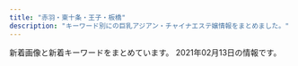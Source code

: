 ```yaml
---
title: "赤羽・東十条・王子・板橋"
description: "キーワード別にの巨乳アジアン・チャイナエステ嬢情報をまとめました。"
---
```


新着画像と新着キーワードをまとめています。
2021年02月13日の情報です。

<DmmAffiliateIns />
<KeywordTable
  shops={
    [
    {
        "station": "JR\u738b\u5b50\u99c5\u5317\u53e3",
        "img_links": [
            "http://oji.pink/images/new1.jpg",
            "http://oji.pink/images/g7.jpg",
            "http://oji.pink/images/r2.jpg",
            "http://oji.pink/images/g0.jpg",
            "http://oji.pink/images/top.jpg",
            "http://oji.pink/images/r1.jpg",
            "http://oji.pink/images/aki.jpg",
            "http://oji.pink/images/3.png",
            "http://oji.pink/images/zi_staff.png",
            "http://oji.pink/images/yuki.jpg",
            "http://oji.pink/images/r4.jpg",
            "http://oji.pink/images/mobile.jpg",
            "http://oji.pink/images/r3.jpg",
            "http://oji.pink/images/zi_link.png",
            "http://oji.pink/images/g1.jpg",
            "http://oji.pink/images/1.png",
            "http://oji.pink/images/g5.jpg",
            "http://oji.pink/images/g2.jpg"
        ],
        "keywords": {
            "C": 15
        },
        "url": "http://oji.pink/",
        "name": "\u7f8e\u5065"
    },
    {
        "name": "Love Sea",
        "keywords": {},
        "station": "JR\u6771\u5341\u6761\u99c5\u5317\u53e3",
        "url": "https://higashijujo-mensesthe.com/",
        "img_links": [
            "https://higashijujo-mensesthe.com/menu/info.png",
            "https://higashijujo-mensesthe.com/menu/blog.png",
            "https://higashijujo-mensesthe.com/staff/satomi-l1.jpg",
            "https://higashijujo-mensesthe.com/2019/08/10/kimi-s1.jpg",
            "https://higashijujo-mensesthe.com/staff/kimi-s2.jpg",
            "https://higashijujo-mensesthe.com/icon/line.png",
            "https://higashijujo-mensesthe.com/room/room-l1.jpg",
            "https://higashijujo-mensesthe.com/button/home.png",
            "https://higashijujo-mensesthe.com/menu/friend.png",
            "https://higashijujo-mensesthe.com/staff/lime-s1.jpg",
            "https://higashijujo-mensesthe.com/images/footer-l.png",
            "https://higashijujo-mensesthe.com/room/esthe2.jpg",
            "https://higashijujo-mensesthe.com/images/camp.jpg",
            "https://higashijujo-mensesthe.com/images/footer-r.png",
            "https://higashijujo-mensesthe.com/icon/twitter.png",
            "https://higashijujo-mensesthe.com/button/blog.png",
            "https://higashijujo-mensesthe.com/images/main1.jpg",
            "https://higashijujo-mensesthe.com/staff/kimi-s1.jpg",
            "https://higashijujo-mensesthe.com/menu/gallery.png",
            "https://higashijujo-mensesthe.com/2019/10/21/rika-s1.jpg",
            "https://higashijujo-mensesthe.com/2020/02/29/lime-s1.jpg",
            "https://higashijujo-mensesthe.com/2019/08/22/runa-s1.jpg",
            "https://higashijujo-mensesthe.com/staff/rika-s1.jpg",
            "https://higashijujo-mensesthe.com/images/flower.png",
            "https://higashijujo-mensesthe.com/room/esthe3.jpg",
            "https://higashijujo-mensesthe.com/room/esthe1.jpg",
            "https://higashijujo-mensesthe.com/images/qrcode.png",
            "https://higashijujo-mensesthe.com/staff/runa-l1.jpg",
            "https://higashijujo-mensesthe.com/2019/08/23/satomi-s1.jpg",
            "https://higashijujo-mensesthe.com/staff/rika-l1.jpg",
            "https://higashijujo-mensesthe.com/staff/runa-s1.jpg",
            "https://higashijujo-mensesthe.com/staff/lime-l1.jpg",
            "https://higashijujo-mensesthe.com/room/room-l4.jpg",
            "https://higashijujo-mensesthe.com/room/room-l3.jpg",
            "https://higashijujo-mensesthe.com/room/room-l2.jpg",
            "https://higashijujo-mensesthe.com/images/main-sp.jpg",
            "https://higashijujo-mensesthe.com/icon/yelp.png",
            "https://higashijujo-mensesthe.com/button/staff.png",
            "https://higashijujo-mensesthe.com/menu/home.png",
            "https://higashijujo-mensesthe.com/staff/kimi-l2.jpg",
            "https://higashijujo-mensesthe.com/icon/facebook.png",
            "https://higashijujo-mensesthe.com/images/header3.png",
            "https://higashijujo-mensesthe.com/images/clear.png",
            "https://higashijujo-mensesthe.com/staff/kimi-l1.jpg",
            "https://higashijujo-mensesthe.com/staff/satomi-s1.jpg"
        ]
    },
    {
        "name": "\u30c0\u30fc\u30ea\u30f3",
        "img_links": [
            "http://angel-aroma.net/img/m4.jpg",
            "http://angel-aroma.net/img/top.jpg",
            "http://angel-aroma.net/img/sta2.jpg",
            "http://angel-aroma.net/img/no.png",
            "http://angel-aroma.net/img/m5.jpg",
            "http://angel-aroma.net/img/sta1.jpg",
            "http://angel-aroma.net/img/m6.jpg",
            "http://angel-aroma.net/img/sta3.jpg",
            "http://angel-aroma.net/img/m30.jpg",
            "http://angel-aroma.net/img/qr.jpg",
            "http://angel-aroma.net/img/m1.jpg",
            "http://angel-aroma.net/img/sta6.jpg",
            "http://angel-aroma.net/img/m20.jpg",
            "http://angel-aroma.net/img/m3.jpg",
            "http://angel-aroma.net/img/m10.jpg",
            "http://angel-aroma.net/img/m2.jpg",
            "http://angel-aroma.net/img/stafft.jpg",
            "http://angel-aroma.net/img/sta5.jpg"
        ],
        "url": "http://angel-aroma.net/",
        "station": "JR\u8d64\u7fbd\u99c5\u6771\u53e3",
        "keywords": {
            "84": 2,
            "86": 4,
            "87": 2,
            "82": 2
        }
    },
    {
        "keywords": {},
        "img_links": [
            "http://e-yuri.work/images/interior_t.jpg",
            "http://e-yuri.work/img/yuyu1.jpg",
            "http://e-yuri.work/images/ac1.jpg",
            "http://e-yuri.work/images/tg.jpg",
            "http://e-yuri.work/staff/karina.jpg",
            "http://e-yuri.work/images/3.jpg",
            "http://e-yuri.work/staff/yuyu.jpg",
            "http://e-yuri.work/images/2.jpg",
            "http://e-yuri.work/images/news.jpg",
            "http://e-yuri.work/images/sys.jpg",
            "http://e-yuri.work/images/head.jpg",
            "http://e-yuri.work/img/ayumi1.jpg",
            "http://e-yuri.work/images/int2.jpg",
            "http://e-yuri.work/images/s1.png",
            "http://e-yuri.work/img/karina1.jpg",
            "http://e-yuri.work/images/rec2.jpg",
            "http://e-yuri.work/images/staff_t.jpg",
            "http://e-yuri.work/images/int1.jpg",
            "http://e-yuri.work/staff/ayumi.jpg",
            "http://e-yuri.work/images/1.jpg",
            "http://e-yuri.work/images/rec1.jpg"
        ],
        "name": "\u5f69\u8679",
        "station": "\u5c3e\u4e45\u99c5",
        "url": "http://e-yuri.work/"
    },
    {
        "name": "Last Paradise \uff5e\u30e9\u30b9\u30c8\u30d1\u30e9\u30c0\u30a4\u30b9\uff5e",
        "keywords": {
            "86": 4,
            "85": 9,
            "90": 2,
            "84": 4
        },
        "img_links": [
            "http://lastpara.net/image/cast/cast_287_1_l.jpg",
            "http://lastpara.net/image/cast/cast_263_1_l.jpg",
            "http://lastpara.net/image/cast/cast_256_1_s.jpg",
            "http://lastpara.net/img/event/camp_top_02.jpg",
            "http://lastpara.net/image/cast/cast_265_1_l.jpg",
            "http://lastpara.net/image/cast/cast_255_1_l.jpg",
            "http://lastpara.net/image/cast/cast_259_1_s.jpg",
            "http://lastpara.net/image/cast/cast_287_1_s.jpg",
            "http://lastpara.net/image/cast/cast_265_1_s.jpg",
            "http://lastpara.net/image/cast/cast_262_1_l.jpg",
            "http://lastpara.net/image/cast/cast_261_1_l.jpg",
            "http://lastpara.net/image/cast/cast_256_1_l.jpg",
            "http://lastpara.net/image/cast/cast_259_1_l.jpg",
            "http://lastpara.net/image/cast/cast_286_1_s.jpg",
            "http://lastpara.net/image/cast/cast_263_1_s.jpg",
            "http://lastpara.net/image/cast/cast_286_1_l.jpg",
            "http://lastpara.net/img/recuit.png",
            "http://lastpara.net/img/news-ttl.jpg"
        ],
        "url": "http://lastpara.net/",
        "station": "JR\u8d64\u7fbd\u99c5\u5357\u53e3"
    },
    {
        "station": "JR\u8d64\u7fbd\u99c5\u5357\u53e3",
        "name": "Darling \uff5e\u30c0\u30fc\u30ea\u30f3\uff5e",
        "img_links": [
            "http://www.darling.esjp.info/img/stb.jpg",
            "http://www.darling.esjp.info/img/top01.png",
            "http://www.darling.esjp.info/img/nav-005.png",
            "http://www.darling.esjp.info/img/tel.png",
            "http://www.darling.esjp.info/img/nav-003.png",
            "http://www.darling.esjp.info/files/007.jpg",
            "http://www.darling.esjp.info/files/002.jpg",
            "http://www.darling.esjp.info/files/003.jpg",
            "http://www.darling.esjp.info/img/nav-001.png",
            "http://www.darling.esjp.info/img/nav-006.png",
            "http://www.darling.esjp.info/img/stt.jpg",
            "http://www.darling.esjp.info/img/nav-002.png",
            "http://www.darling.esjp.info/files/008.jpg",
            "http://www.darling.esjp.info/img/nav-004.png",
            "http://www.darling.esjp.info/files/001.jpg"
        ],
        "keywords": {
            "86": 1,
            "D": 5,
            "87": 4
        },
        "url": "http://www.darling.esjp.info/"
    },
    {
        "keywords": {},
        "station": "JR\u8d64\u7fbd\u99c5\u5357\u53e3",
        "name": "Flower",
        "url": "http://flower.este88.com/",
        "img_links": [
            "http://flower.este88.com/images/kp01.jpg",
            "http://flower.este88.com/gals/riri1.jpg",
            "http://flower.este88.com/gals/emi1.jpg",
            "http://flower.este88.com/gals/haruka1.jpg",
            "http://flower.este88.com/gals/yuuna1.jpg",
            "http://flower.este88.com/i/images/access2.jpg",
            "http://flower.este88.com/images/img1.jpg",
            "http://flower.este88.com/i/images/access3.jpg",
            "http://flower.este88.com/i/images/access6.jpg",
            "http://flower.este88.com/images/m05.jpg",
            "http://flower.este88.com/images/m03.jpg",
            "http://flower.este88.com/i/images/access5.jpg",
            "http://flower.este88.com/images/m04.jpg",
            "http://flower.este88.com/gals/moe1.jpg",
            "http://flower.este88.com/images/dot.png",
            "http://flower.este88.com/images/m01.jpg",
            "http://flower.este88.com/i/images/access4.jpg",
            "http://flower.este88.com/i/images/access7.jpg",
            "http://flower.este88.com/gals/erika1.jpg",
            "http://flower.este88.com/images/m02.jpg",
            "http://flower.este88.com/i/images/access1.jpg"
        ]
    },
    {
        "keywords": {
            "86": 8,
            "D": 10,
            "C": 15,
            "85": 2,
            "87": 6,
            "E": 6
        },
        "station": "JR\u8d64\u7fbd\u99c5\u897f\u53e3",
        "name": "Cocosia \uff5e\u30b3\u30b3\u30b7\u30a2\uff5e",
        "img_links": [
            "http://www.cocosia.work/img/int3_sp.jpg",
            "http://www.cocosia.work/img/int1.jpg",
            "http://www.cocosia.work/staff/mao.jpg",
            "http://www.cocosia.work/img/concept_sp.jpg",
            "http://www.cocosia.work/staff/mika.jpg",
            "http://www.cocosia.work/staff/hina1.jpg",
            "http://www.cocosia.work/img/bn_howto_sp.jpg",
            "http://www.cocosia.work/staff/yuyu.jpg",
            "http://www.cocosia.work/staff/rea.jpg",
            "http://www.cocosia.work/img/bn_contact_sp.jpg",
            "http://www.cocosia.work/staff/rea1.jpg",
            "http://www.cocosia.work/img/i_tel.png",
            "http://www.cocosia.work/img/int3.jpg",
            "http://www.cocosia.work/staff/mao1.jpg",
            "http://www.cocosia.work/img/bn_howto.jpg",
            "http://www.cocosia.work/staff/yuyu1.jpg",
            "http://www.cocosia.work/staff/mika1.jpg",
            "http://www.cocosia.work/staff/hina.jpg",
            "http://www.cocosia.work/img/int2_sp.jpg",
            "http://www.cocosia.work/img/int1_sp.jpg",
            "http://www.cocosia.work/img/header_info.png",
            "http://www.cocosia.work/staff/riya1.jpg",
            "http://www.cocosia.work/img/bn_contact.jpg",
            "http://www.cocosia.work/staff/riya.jpg",
            "http://www.cocosia.work/img/int2.jpg",
            "http://www.cocosia.work/img/concept.jpg"
        ],
        "url": "http://www.cocosia.work/"
    },
    {
        "station": "JR\u8d64\u7fbd\u99c5\u5357\u53e3",
        "url": "http://www.roserelaxation.info/",
        "keywords": {},
        "img_links": [
            "http://www.roserelaxation.info/upload/images/20171214_032900.jpg",
            "http://www.roserelaxation.info/upload/202007/thumb_dis/1594636355.jpg",
            "http://www.roserelaxation.info/upload/202007/1594636684.jpg",
            "http://www.roserelaxation.info/upload/201807/1531197286.jpg",
            "http://www.roserelaxation.info/upload/202007/thumb/1594636355.jpg",
            "http://www.roserelaxation.info/upload/201801/thumb_dis/1517150493.jpg",
            "http://www.roserelaxation.info/upload/201807/thumb/1531195547.jpg",
            "http://www.roserelaxation.info/upload/images/20171206_132919.jpg",
            "http://www.roserelaxation.info/upload/201807/thumb_dis/1531195952.jpg",
            "http://www.roserelaxation.info/upload/201708/thumb_dis/1502280972.jpg",
            "http://www.roserelaxation.info/upload/201807/1531195952.jpg",
            "http://www.roserelaxation.info/upload/images/20171206_132851.jpg",
            "http://www.roserelaxation.info/upload/201712/1512155748.jpg",
            "http://www.roserelaxation.info/upload/202007/thumb/1594636684.jpg",
            "http://www.roserelaxation.info/upload/201807/thumb_dis/1531197286.jpg",
            "http://www.roserelaxation.info/upload/202007/thumb_dis/1594636322.jpg",
            "http://www.roserelaxation.info/upload/202007/1594636355.jpg",
            "http://www.roserelaxation.info/upload/201801/thumb/1517150493.jpg",
            "http://www.roserelaxation.info/upload/201807/thumb_dis/1531195547.jpg",
            "http://www.roserelaxation.info/upload/201801/1517150493.jpg",
            "http://www.roserelaxation.info/upload/images/20171206_133002.jpg",
            "http://www.roserelaxation.info/upload/images/20170613_104732.jpg",
            "http://www.roserelaxation.info/upload/201707/1499300573.jpg",
            "http://www.roserelaxation.info/upload/images/20171206_132823.jpg",
            "http://www.roserelaxation.info/upload/202007/thumb_dis/1594636246.jpg",
            "http://www.roserelaxation.info/upload/202007/thumb_dis/1594636684.jpg",
            "http://www.roserelaxation.info/upload/202007/1594636246.jpg",
            "http://www.roserelaxation.info/upload/images/20170706_091357.jpg",
            "http://www.roserelaxation.info/upload/201712/thumb_dis/1512155748.jpg",
            "http://www.roserelaxation.info/upload/201708/1502280972.jpg",
            "http://www.roserelaxation.info/upload/202007/thumb/1594636246.jpg",
            "http://www.roserelaxation.info/upload/201808/thumb_dis/1535596152.jpg",
            "http://www.roserelaxation.info/upload/201807/1531195547.jpg",
            "http://www.roserelaxation.info/upload/202008/1598846272.jpg",
            "http://www.roserelaxation.info/upload/201807/thumb/1531195952.jpg",
            "http://www.roserelaxation.info/upload/images/20170525_102731.jpg",
            "http://www.roserelaxation.info/upload/201712/thumb/1512155748.jpg"
        ],
        "name": "Only one \uff5e\u30aa\u30f3\u30ea\u30fc\u30ef\u30f3\uff5e"
    },
    {
        "station": "JR\u6771\u5341\u6761\u99c5\u5317\u53e3",
        "name": "\u9999\u9999",
        "keywords": {
            "D": 2,
            "86": 2
        },
        "url": "http://shanshan-esthe.com/",
        "img_links": [
            "http://shanshan-esthe.com/img/st14.jpg",
            "http://shanshan-esthe.com/img/no.png",
            "http://shanshan-esthe.com/img/sta0.jpg",
            "http://shanshan-esthe.com/img/st16.jpg",
            "http://shanshan-esthe.com/img/sta14.jpg"
        ]
    },
    {
        "keywords": {
            "87": 4,
            "D": 4
        },
        "img_links": [
            "http://www.goodtime.iesjp.com/images/m-top-right04.jpg",
            "http://www.goodtime.iesjp.com/images/m-right.jpg",
            "http://www.goodtime.iesjp.com/images/m-yejiao.jpg",
            "http://www.goodtime.iesjp.com/images/m-top03.jpg",
            "http://www.goodtime.iesjp.com/images/call.png",
            "http://www.goodtime.iesjp.com/files/003.jpg",
            "http://www.goodtime.iesjp.com/photo_news/upimg/39901600bd6533312b_0.jpg",
            "http://www.goodtime.iesjp.com/images/m-top-right01.jpg",
            "http://www.goodtime.iesjp.com/images/m-top-right03.jpg",
            "http://www.goodtime.iesjp.com/images/m-left.jpg",
            "http://www.goodtime.iesjp.com/images/m-top02.jpg",
            "http://www.goodtime.iesjp.com/images/m-top-right02.jpg",
            "http://www.goodtime.iesjp.com/files/002.jpg",
            "http://www.goodtime.iesjp.com/images/m-head.jpg",
            "http://www.goodtime.iesjp.com/images/top-left01.jpg"
        ],
        "name": "GOOD TIME",
        "url": "http://www.goodtime.iesjp.com/",
        "station": "\u8d64\u7fbd\u5ca9\u6df5\u99c52\u756a\u51fa\u53e3"
    },
    {
        "station": "JR\u8d64\u7fbd\u99c5\u6771\u53e3",
        "keywords": {
            "85": 1,
            "E": 2,
            "86": 1,
            "D": 2,
            "C": 1,
            "87": 1,
            "89": 1,
            "84": 1
        },
        "url": "http://www.e-baby.work/",
        "name": "\u30a2\u30a4\u30ea\u30b9",
        "img_links": [
            "http://www.e-baby.work/img/all/icon2.png",
            "http://www.e-baby.work/staff/haru1.jpg",
            "http://www.e-baby.work/staff/rina1.jpg",
            "http://www.e-baby.work/staff/yuka1.jpg",
            "http://www.e-baby.work/staff/maya1.jpg",
            "http://www.e-baby.work/img/all/loader.png",
            "http://www.e-baby.work/staff/karenc.jpg",
            "http://www.e-baby.work/staff/karen1.jpg"
        ]
    },
    {
        "name": "Kiss you",
        "station": "JR\u8d64\u7fbd\u99c5",
        "img_links": [
            "http://kissyourelax.xyz/uploads/190426/1-1Z4261G221600.jpg",
            "http://kissyourelax.xyz/uploads/190422/1-1Z42214343N22.jpg",
            "http://kissyourelax.xyz/uploads/191213/1-1912131550052E.jpg",
            "http://kissyourelax.xyz/uploads/191213/1-19121315493M58.jpg",
            "http://kissyourelax.xyz/uploads/200812/1-200Q212540D24.jpg",
            "http://kissyourelax.xyz/uploads/191129/1-191129154603T5.jpg",
            "http://kissyourelax.xyz/uploads/190625/1-1Z625204313L6.jpg",
            "http://kissyourelax.xyz/uploads/190625/1-1Z625203Q3N2.jpg",
            "http://kissyourelax.xyz/img/s0.png",
            "http://kissyourelax.xyz/uploads/190514/1-1Z5140R02A31.jpg",
            "http://kissyourelax.xyz/uploads/190920/1-1Z9200Z645220.jpg",
            "http://kissyourelax.xyz/uploads/190712/1-1ZG2111A3147.jpg",
            "http://kissyourelax.xyz/uploads/200929/1-200929125F62K.jpg",
            "http://kissyourelax.xyz/uploads/190426/1-1Z4261G1591I.jpg",
            "http://kissyourelax.xyz/uploads/190514/1-1Z5140R044351.jpg",
            "http://kissyourelax.xyz/uploads/200929/1-200929125H1111.jpg",
            "http://kissyourelax.xyz/uploads/190422/1-1Z422143352a6.jpg",
            "http://kissyourelax.xyz/uploads/190426/1-1Z4261G229208.jpg",
            "http://kissyourelax.xyz/uploads/190712/1-1ZG2111F3448.jpg",
            "http://kissyourelax.xyz/uploads/190802/1-1ZP20P930U4.jpg",
            "http://kissyourelax.xyz/uploads/190422/1-1Z422144244F3.jpg",
            "http://kissyourelax.xyz/uploads/190802/1-1ZP20P91YN.jpg",
            "http://kissyourelax.xyz/uploads/200812/1-200Q2125423452.jpg",
            "http://kissyourelax.xyz/img/botton.jpg"
        ],
        "keywords": {},
        "url": "http://kissyourelax.xyz/"
    },
    {
        "name": "FLOWER",
        "station": "JR\u8d64\u7fbd\u99c5\u5357\u6539\u672d\u53e3(\u6771)",
        "keywords": {
            "98": 1,
            "89": 3,
            "87": 3,
            "88": 3,
            "\u30bb\u30af\u30b7\u30fc": 6
        },
        "url": "http://esthe-japan.work/flower/",
        "img_links": [
            "http://esthe-japan.work/flower/upload/202004/1588153474.png"
        ]
    },
    {
        "keywords": {
            "84": 1,
            "86": 2,
            "85": 12,
            "E": 3,
            "C": 17,
            "88": 2,
            "D": 5,
            "87": 1
        },
        "name": "\u83ef\u8276",
        "url": "http://ka-en.work/",
        "img_links": [
            "http://ka-en.work/img/s2.jpg",
            "http://ka-en.work/sp/img/add.jpg",
            "http://ka-en.work/sp/img/acc2.jpg",
            "http://ka-en.work/sp/img/acc3.jpg",
            "http://ka-en.work/img/acc2.jpg",
            "http://ka-en.work/sp/img/pc.jpg",
            "http://ka-en.work/img/st3.jpg",
            "http://ka-en.work/sp/img/p-9.jpg",
            "http://ka-en.work/img/kanban.jpg",
            "http://ka-en.work/sp/img/acc5.jpg",
            "http://ka-en.work/img/fla-3.jpg",
            "http://ka-en.work/img/st10.jpg",
            "http://ka-en.work/sp/img/st2.jpg",
            "http://ka-en.work/img/s6.jpg",
            "http://ka-en.work/sp/img/t-o.jpg",
            "http://ka-en.work/img/head.jpg",
            "http://ka-en.work/img/fla-1.jpg",
            "http://ka-en.work/img/s7.jpg",
            "http://ka-en.work/img/mo.png",
            "http://ka-en.work/img/acc3.jpg",
            "http://ka-en.work/img/botton2.jpg",
            "http://ka-en.work/sp/img/pic.jpg",
            "http://ka-en.work/sp/img/tit.jpg",
            "http://ka-en.work/img/botton.jpg",
            "http://ka-en.work/sp/img/st7.jpg",
            "http://ka-en.work/sp/img/st1.jpg",
            "http://ka-en.work/img/s4.jpg",
            "http://ka-en.work/img/st4.jpg",
            "http://ka-en.work/sp/img/st6.jpg",
            "http://ka-en.work/img/st1.jpg",
            "http://ka-en.work/img/fla-2.jpg",
            "http://ka-en.work/sp/img/t-s.jpg",
            "http://ka-en.work/sp/img/st9.jpg",
            "http://ka-en.work/sp/img/info.jpg",
            "http://ka-en.work/img/foot.jpg",
            "http://ka-en.work/sp/img/sys.jpg",
            "http://ka-en.work/img/acc4.jpg",
            "http://ka-en.work/img/st8.jpg",
            "http://ka-en.work/img/botton4.jpg",
            "http://ka-en.work/sp/img/acc1.jpg",
            "http://ka-en.work/sp/img/st8.jpg",
            "http://ka-en.work/img/botton3.jpg",
            "http://ka-en.work/img/botton6.jpg",
            "http://ka-en.work/sp/img/tel.jpg",
            "http://ka-en.work/sp/img/p-6.jpg",
            "http://ka-en.work/sp/img/p-10.jpg",
            "http://ka-en.work/img/acc1.jpg",
            "http://ka-en.work/img/s3.jpg",
            "http://ka-en.work/img/botton5.jpg",
            "http://ka-en.work/img/st2.jpg",
            "http://ka-en.work/sp/img/t-a.jpg",
            "http://ka-en.work/sp/img/st3.jpg",
            "http://ka-en.work/sp/img/kanban.jpg",
            "http://ka-en.work/sp/img/st4.jpg",
            "http://ka-en.work/sp/img/botton.jpg",
            "http://ka-en.work/img/st6.jpg",
            "http://ka-en.work/img/st7.jpg",
            "http://ka-en.work/sp/img/t-r.jpg",
            "http://ka-en.work/sp/img/st10.jpg",
            "http://ka-en.work/sp/img/cam.jpg",
            "http://ka-en.work/img/s10.jpg",
            "http://ka-en.work/img/st9.jpg",
            "http://ka-en.work/sp/img/t-t.jpg",
            "http://ka-en.work/sp/img/time.jpg",
            "http://ka-en.work/img/acc5.jpg",
            "http://ka-en.work/img/s9.jpg",
            "http://ka-en.work/sp/img/acc4.jpg"
        ],
        "station": "JR\u8d64\u7fbd\u99c5\u6771\u53e3"
    },
    {
        "img_links": [
            "http://www.crossu.xyz/uploads/181211/1-1Q2111433162D.jpg",
            "http://www.crossu.xyz/uploads/200528/1-20052Q52142229.jpg",
            "http://www.crossu.xyz/templets/default/picture/staff_t.jpg",
            "http://www.crossu.xyz/uploads/191129/1-19112914393CK.jpg",
            "http://www.crossu.xyz/templets/default/picture/rec1.png",
            "http://www.crossu.xyz/uploads/180621/1-1P621101232H4.jpg",
            "http://www.crossu.xyz/templets/default/picture/head.jpg",
            "http://www.crossu.xyz/uploads/180620/1-1P62010154K00.png",
            "http://www.crossu.xyz/uploads/allimg/180620/1-1P6201013133b.jpg",
            "http://www.crossu.xyz/templets/default/picture/interior_t.jpg",
            "http://www.crossu.xyz/templets/default/picture/news.jpg",
            "http://www.crossu.xyz/uploads/180620/1-1P62010193X63.jpg",
            "http://www.crossu.xyz/uploads/191119/1-19111915043V27.jpg",
            "http://www.crossu.xyz/uploads/190924/1-1Z9241056212J.jpg"
        ],
        "name": "\u685c\u306e\u604b",
        "station": "JR\u738b\u5b50\u99c5\u5317\u53e3",
        "keywords": {
            "\u30bb\u30af\u30b7\u30fc": 5
        },
        "url": "http://www.crossu.xyz/"
    },
    {
        "url": "https://yumego.tyo.cm/",
        "name": "\u5922\u3054",
        "keywords": {
            "D": 36,
            "88": 12,
            "85": 6,
            "86": 18
        },
        "img_links": [
            "https://yumego.tyo.cm/images/sp_tit_twitter.png",
            "https://yumego.tyo.cm/photos/sites/83/2020/12/2020120610415359.jpg",
            "https://yumego.tyo.cm/images/tit_therapist.png",
            "https://yumego.tyo.cm/images/tit_staff01.png",
            "https://yumego.tyo.cm/images/top.jpg",
            "https://yumego.tyo.cm/images/room2.jpg",
            "https://yumego.tyo.cm/images/tit_staff02.png",
            "https://yumego.tyo.cm/images/room1.jpg",
            "https://yumego.tyo.cm/photos/sites/83/2020/12/2020120108205259.jpg",
            "https://yumego.tyo.cm/images/img_tel.png",
            "https://yumego.tyo.cm/photos/sites/83/2020/12/2020120108205582.jpg",
            "https://yumego.tyo.cm/photos/sites/83/2021/02/2021020212253138.jpg",
            "https://yumego.tyo.cm/images/room3.jpg",
            "https://yumego.tyo.cm/photos/sites/83/2020/12/2020120802122165.jpg",
            "https://yumego.tyo.cm/images/sp_tit_staff02.png",
            "https://yumego.tyo.cm/images/sp_tit_new.png",
            "https://yumego.tyo.cm/photos/sites/83/2020/12/2020120108205393.jpg",
            "https://yumego.tyo.cm/images/tit_twitter.png",
            "https://yumego.tyo.cm/images/room4.jpg",
            "https://yumego.tyo.cm/images/sp_tit_staff01.png",
            "https://yumego.tyo.cm/photos/sites/83/2020/12/2020120610415351.jpg",
            "https://yumego.tyo.cm/photos/sites/83/2020/12/2020120610415227.jpg",
            "https://yumego.tyo.cm/images/maining.jpg",
            "https://yumego.tyo.cm/photos/sites/83/2020/12/2020120610415197.jpg",
            "https://yumego.tyo.cm/images/sp_tit_therapist.png",
            "https://yumego.tyo.cm/images/tit_new.png",
            "https://yumego.tyo.cm/photos/sites/83/2020/12/2020120802122351.jpg",
            "https://yumego.tyo.cm/images/sp_top.jpg"
        ],
        "station": "JR\u5341\u6761\u99c5\u5357\u53e3"
    },
    {
        "img_links": [
            "http://esthe-taiwanaroma.com/img/mami03.png",
            "http://esthe-taiwanaroma.com/img/mask04.jpg",
            "http://esthe-taiwanaroma.com/img/emi001.jpg",
            "http://esthe-taiwanaroma.com/img/ami.jpg",
            "http://esthe-taiwanaroma.com/img/miki.jpg",
            "http://esthe-taiwanaroma.com/img/mask03.jpg",
            "http://esthe-taiwanaroma.com/img/mask02.jpg",
            "http://esthe-taiwanaroma.com/img/hina.jpg",
            "http://esthe-taiwanaroma.com/img/tel_img.png",
            "http://esthe-taiwanaroma.com/img/reina3.jpg",
            "http://esthe-taiwanaroma.com/img/sara2.jpg",
            "http://esthe-taiwanaroma.com/img/mami.jpg",
            "http://esthe-taiwanaroma.com/img/photo_01.jpg",
            "http://esthe-taiwanaroma.com/img/kaori2.jpg",
            "http://esthe-taiwanaroma.com/img/sara002.jpg",
            "http://esthe-taiwanaroma.com/img/corona-2.jpg",
            "http://esthe-taiwanaroma.com/img/corona-5.jpg",
            "http://esthe-taiwanaroma.com/img/yuki.jpg",
            "http://esthe-taiwanaroma.com/img/mask01.jpg",
            "http://esthe-taiwanaroma.com/img/pagetop.png",
            "http://esthe-taiwanaroma.com/img/head_img.png",
            "http://esthe-taiwanaroma.com/img/topbg02.jpg",
            "http://esthe-taiwanaroma.com/img/corona-3.jpg",
            "http://esthe-taiwanaroma.com/img/mask05.jpg",
            "http://esthe-taiwanaroma.com/img/anna.png",
            "http://esthe-taiwanaroma.com/img/corona-4.jpg"
        ],
        "name": "\u53f0\u6e7e\u30a2\u30ed\u30de",
        "station": "JR\u8d64\u7fbd\u99c5\u5357\u53e3",
        "url": "http://esthe-taiwanaroma.com/",
        "keywords": {}
    },
    {
        "station": "JR\u738b\u5b50\u99c5\u5317\u53e3",
        "name": "\u3084\u3059\u3089\u304e",
        "url": "http://tenpo5.iest.info/",
        "img_links": [
            "http://tenpo5.iest.info/images/info2.jpg",
            "http://tenpo5.iest.info/images/room6.jpg",
            "http://tenpo5.iest.info/photos/sites/28/2020/09/2020092801272363.jpg",
            "http://tenpo5.iest.info/images/room2.jpg",
            "http://tenpo5.iest.info/images/top.jpg",
            "http://tenpo5.iest.info/images/acc4.jpg",
            "http://tenpo5.iest.info/images/acc1.jpg",
            "http://tenpo5.iest.info/images/info.jpg",
            "http://tenpo5.iest.info/images/acc2.jpg",
            "http://tenpo5.iest.info/photos/sites/28/2020/08/2020082006024737.jpg",
            "http://tenpo5.iest.info/images/mobile.jpg",
            "http://tenpo5.iest.info/images/room1.jpg",
            "http://tenpo5.iest.info/images/acc3.jpg",
            "http://tenpo5.iest.info/photos/sites/28/2020/08/2020082006012320.jpg",
            "http://tenpo5.iest.info/images/room7.jpg",
            "http://tenpo5.iest.info/photos/sites/28/2020/08/2020082006021860.jpg",
            "http://tenpo5.iest.info/photos/sites/28/2020/08/2020082006010721.jpg",
            "http://tenpo5.iest.info/images/s_news.jpg",
            "http://tenpo5.iest.info/images/acc6.jpg",
            "http://tenpo5.iest.info/images/room3.jpg",
            "http://tenpo5.iest.info/photos/sites/28/2020/10/2020101301474624.jpg",
            "http://tenpo5.iest.info/images/s3.jpg",
            "http://tenpo5.iest.info/images/room4.jpg",
            "http://tenpo5.iest.info/images/s1.jpg",
            "http://tenpo5.iest.info/images/acc5.jpg"
        ],
        "keywords": {
            "D": 35,
            "83": 7,
            "87": 14,
            "86": 14,
            "E": 7,
            "85": 7
        }
    }
]
}
/>
<DmmAffiliateScript />
